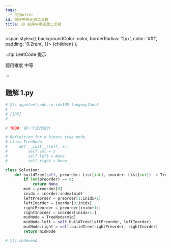 ```yaml
---
tags:
  - 剑指offer
id: 前序中序还原二叉树
title: 🟡 前序中序还原二叉树
---
```


  <span
    style={{
      backgroundColor: color,
      borderRadius: '2px',
      color: '#fff',
      padding: '0.2rem',
    }}>
    {children}
  </span>
);

:::tip LeetCode 提示

题目难度 <Highlight color="#ffc01e">中等</Highlight>

:::

## 题解 1.py

```py
# @lc app=leetcode.cn id=105 lang=python3
#
# [105]
#

# TODO: 搞一个迭代版的

# Definition for a binary tree node.
# class TreeNode:
#     def __init__(self, x):
#         self.val = x
#         self.left = None
#         self.right = None

class Solution:
    def buildTree(self, preorder: List[int], inorder: List[int]) -> TreeNode:
        if len(preorder) == 0:
            return None
        mid = preorder[0]
        inidx = inorder.index(mid)
        leftPreorder = preorder[1:inidx+1]
        leftInorder = inorder[0:inidx]
        rightPreorder = preorder[inidx+1:]
        rightInorder = inorder[inidx+1:]
        midNode = TreeNode(mid)
        midNode.left = self.buildTree(leftPreorder, leftInorder)
        midNode.right = self.buildTree(rightPreorder, rightInorder)
        return midNode

# @lc code=end
```


